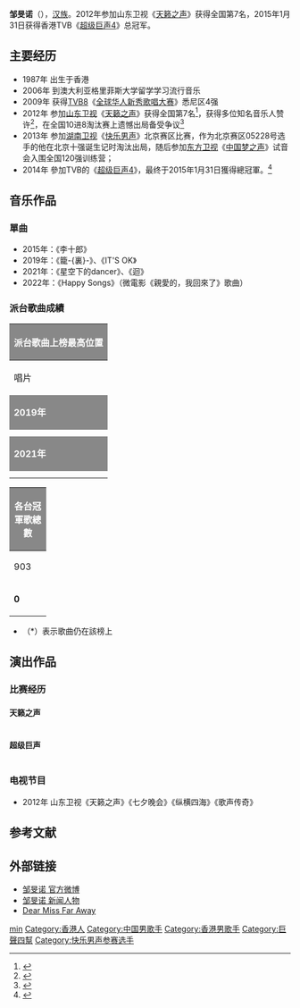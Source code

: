 {{藝人
| 姓名 = 邹旻诺
| 類型 = 男歌手
| 圖片 = 
| 圖片簡介 = 
| 原名 = 
| 英文名 = Eric
| 羅馬拼音 = 
| 綽號 = 
| 出生日期 = {{birth_date_and _age|1987|11|5}}
| 出生地點 = {{HKG-1959}}
| 教育程度 = [[格里菲斯大学|格里菲斯大学]]
| 国籍 = {{CNHK}}
| 音樂類型 = 國語流行
| 職業 = [[歌手|歌手]]
| 唱片公司 =[[心伝音樂|心伝音樂]] SOME1MUSIC
| 经纪公司 = 
| 相關團體 = [[天籁之声_(山东卫视)|天籁之声]]<br>[[超级巨声4|超级巨声4]]<br>[[Dear_Miss_Far_Away|Dear Miss Far Away]]
| 網站 = [http://weibo.com/beeml 邹旻诺 官方微博]
}}
'''邹旻诺'''（{{bd|1987年|11月5日|catIdx=Z邹}}），[[汉族|汉族]]。2012年参加山东卫视《[[天籁之声_(山东卫视)|天籁之声]]》获得全国第7名，2015年1月31日获得香港TVB《[[超級巨聲4|超级巨声4]]》总冠军。

==主要经历==
*1987年 出生于香港
*2006年 到澳大利亚格里菲斯大学留学学习流行音乐
*2009年 获得[[TVB8|TVB8]]《[[全球华人新秀歌唱大赛|全球华人新秀歌唱大赛]]》悉尼区4强
*2012年 参加[[山东卫视|山东卫视]]《[[天籁之声_(山东卫视)|天籁之声]]》获得全国第7名<ref>{{Cite web|title="香港仔"邹旻诺自制微电影 揭秘"天籁"私生活|url=http://www.chinanews.com/yl/2012/08-01/4074763.shtml|accessdate=2015-02-05|archive-url=https://web.archive.org/web/20150205054219/http://www.chinanews.com/yl/2012/08-01/4074763.shtml|archive-date=2015-02-05|dead-url=no}}</ref>，获得多位知名音乐人赞许<ref>{{Cite web|title=天籁之声决出10强 高晓松赞香港青年邹旻诺|url=http://ent.sina.com.cn/v/m/2012-07-23/12033692200.shtml|accessdate=2015-02-05|archive-url=https://web.archive.org/web/20150205060139/http://ent.sina.com.cn/v/m/2012-07-23/12033692200.shtml|archive-date=2015-02-05|dead-url=no}}</ref>，在全国10进8淘汰赛上遗憾出局备受争议<ref>{{Cite web|title=天籁邹旻诺遭淘汰惹争议 网友质疑李硕拿公益说事儿|url=http://www.iqilu.com/html/weishi/tlzs/2012/0807/1290849.shtml|accessdate=2015-02-05|archive-url=https://web.archive.org/web/20150205054225/http://www.iqilu.com/html/weishi/tlzs/2012/0807/1290849.shtml|archive-date=2015-02-05|dead-url=no}}</ref>
*2013年 参加[[湖南卫视|湖南卫视]]《[[2013快樂男聲|快乐男声]]》北京赛区比赛，作为北京赛区05228号选手的他在北京十强诞生记时淘汰出局，随后参加[[东方卫视|东方卫视]]《[[中国梦之声_(第一季)|中国梦之声]]》试音会入围全国120强训练营；
*2014年 參加TVB的《[[超級巨聲4|超级巨声4]]》，最终于2015年1月31日獲得總冠軍。<ref>{{Cite web|title=《超级巨声4》得奖名单 冠军邹旻诺|url=http://www.ontvb.com/html/2015/new_0201/6558.html|accessdate=2015-02-05|archive-url=https://web.archive.org/web/20150205061742/http://www.ontvb.com/html/2015/new_0201/6558.html|archive-date=2015-02-05|dead-url=no}}</ref>

==音乐作品==
===單曲===
*2015年：《李十郎》
*2019年：《籠-{裏}-》、《IT'S OK》
*2021年：《星空下的dancer》、《迴》
*2022年：《Happy Songs》（微電影《親愛的，我回來了》歌曲）

===派台歌曲成績===
{| class="wikitable" cellpadding="1"
|-
! style="background:#888888; color:#FFFFFF" colspan="7" | '''派台歌曲上榜最高位置'''
|-
| width="160"| 唱片 || width="160"| 歌曲 || width="50"| 903 || width="50"| RTHK || width="50"| 997 || width="50"| TVB || width="260"| 備註
|-
! style="background:#888888; color:#FFFFFF" colspan="7"| '''2019年'''
|-
|  || 籠裏 || - || - || - || - || 
|-
|  || IT'S OK || - || - || - || - || 
|-
! style="background:#888888; color:#FFFFFF" colspan="7"| '''2021年'''
|-
|  || 星空下的dancer || - || - || - || - || 
|-
|  || 迴 || - || - || - || - || 
|}
{| class="wikitable" cellpadding="1"
|-
! style="background:#888888; color:#FFFFFF" colspan="5"| '''各台冠軍歌總數'''
|-
| width="50"| 903 || width="50"| RTHK || width="50"| 997 || width="50"| TVB || width="160"| 備註
|-
| '''0''' || '''0''' || '''0''' || '''0''' || '''四台冠軍歌總數：0'''
|}
*（*）表示歌曲仍在該榜上

==演出作品==
===比赛经历===
====天籁之声====
{{hideH|《[[天籁之声_(山东卫视)|天籁之声]]》比赛经历}}
{| class="wikitable"
|-
|-
! 集数 !! 播出时间 !! 比赛主题 !! 演唱歌曲 !! 备注及结果 
|-
| 1 ||2012-05-12 || 济南赛区60进15 ||《任务》|| 晋级济南15强
|-
| 8 ||2012-06-23 || 全国100进30(上)  ||《Sunday Morning》|| 晋级全国30强
|-
| 10 ||2012-07-07 || 全国30进24  ||《Misery》|| 晋级全国24强
|-
| 11 ||2012-07-14 || 全国24进12  ||《那些花儿》|| 晋级全国12强
|-
| 12 || 2012-07-21 || 全国12进10  ||《情非得已》||晋级全国10强
|-
| 13 ||2012-07-28 || 全国10进8 ||《what it means》|| 晋级全国8强
|-
| 14 ||2012-08-04 || 全国8进6 ||《红日》|| 止步全国6强，获得第七名
|}
{{hideF}}
</div>
{{hideH|《[[超級巨聲4|超級巨聲4]]》比赛经历}}
====超级巨声====
{| class="wikitable"
|-
|-
! 集数 !!播出时间 !! 比赛主题 !! 演唱歌曲 !! 备注及结果 
|-
| 2 ||2014-11-01 || 超级男声 ||《你為了愛情》|| 
|-
| 4 ||2014-11-15 ||  男女PK賽（下）  || 《Para Para Sakura》||  
|-
| 5 ||2014-11-22 || 組合PK戰  ||《愛是懷疑》（VS张俊铭）||  
|-
| 7 ||2014-12-13 || 踢館挑戰賽（下） ||《疯了》|| 
|-
| 9 ||2014-12-27 || 偶像巨聲挑戰賽（下） ||《The Lazy Song》、《Count On Me》（VS冯允谦）|| 
|-
| 10 ||2015-01-10 ||  男女合唱對戰  || 《You're The One That I Want》（VS李雯希）|| 晋级8强 
|-
| 11 ||2015-01-17 || 巨聲八強　挑戰經典  ||《第四晚心情》 || 晋级6强
|-
| 12 ||2015-01-31 || 終極決戰 ||《Make You Feel My Love》《李十郎》|| 获得冠军
|}
{{hideF}}

===电视节目===
*2012年 山东卫视《天籁之声》《七夕晚会》《纵横四海》《歌声传奇》

==参考文献==
{{reflist}}
==外部链接==
*[http://weibo.com/beeml 邹旻诺 官方微博]
*[http://news.baidu.com/renwu/zouminnuo 邹旻诺 新闻人物]{{dead link|date=2018年4月 |bot=InternetArchiveBot |fix-attempted=yes }} 
*[https://www.facebook.com/DearMissFarAway Dear Miss Far Away]{{dead link|date=2018年4月 |bot=InternetArchiveBot |fix-attempted=yes }}

{{巨聲幫}}
{{DEFAULTSORT:zou}}
[[Category:邹姓|min]]
[[Category:香港人|Category:香港人]]
[[Category:中国男歌手|Category:中国男歌手]]
[[Category:香港男歌手|Category:香港男歌手]]
[[Category:巨聲四幫|Category:巨聲四幫]]
[[Category:快乐男声参赛选手|Category:快乐男声参赛选手]]
